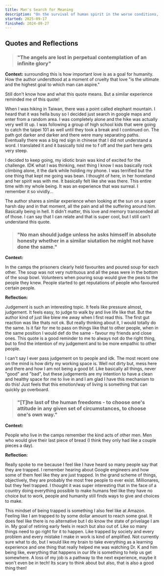 ```yaml
---
title: Man's Search for Meaning
description: "On the survival of human spirit in the worse conditions, the reflections and horror of man. But also on fulfillment."
started: 2025-09-17
finished: 2024-09-27
---
```




<BookLink
  title="Man's Search for Meaning"
  author="Viktor E. Frankl"
  goodreadsUrl="https://www.goodreads.com/book/show/4069.Man_s_Search_for_Meaning"
  coverImageUrl="https://images-na.ssl-images-amazon.com/images/S/compressed.photo.goodreads.com/books/1535419394i/4069.jpg"
  isbn="9780807014295"
  description="A prominent Viennese psychiatrist before the war, Viktor Frankl was uniquely able to observe the way that both he and others in Auschwitz coped (or didn't) with the experience."
/>

<ReadingProgress started="2025-09-17" finished="2025-09-25" />

## Quotes and Reflections

> ### "The angels are lost in perpetual contemplation of an infinite glory"

**Context:** surrounding this is how important love is as a goal for humanity. How the author understtood at a moment of cruelty that love "is the ultimate and the highest goal to which man can aspire."

Still don't know how and what this quote means. But a similar experience reminded me of this quote!

When I was hiking in Taiwan, there was a point called elephant mountain. I heard that it was hella busy so I decided just search in google maps and enter from a random area. I was completely alone and the hike was actually very well lit up. I was following a group of high school kids that were going to catch the taipei 101 as well until they took a break and I continued on. The path got darker and darker and there were many separating paths. Eventually there was a big red sign in chinese that I did not understand a word. I translated it and it basically told me to f off and the part here gets very steep.

I decided to keep going, my idiotic brain was kind of excited for the challenge. IDK what I was thinking, next thing I know I was basically rock climbing alone, it the dark while holding my phone. I was terrified but the one thing that kept me going was bean. I thought of here, in her homeland and her spirit was with me. It basically felt like she was there. This entire time with my whole being. It was an experience that was surreal. I remember it so vividly...

The author shares a similar experience when looking at the sun on a super harsh day and in that moment, all the pain and all the suffering around him. Basically being in hell. It didn't matter, this love and memory transcended all of those. I can say that I can relate and that is super cool, but I still can't understand this quote.

> ### "No man should judge unless he asks himself in absolute honesty whether in a similar siutation he might not have done the same."

**Context:**

In the camps the prisoners clearly held favourites and poured soup for each other. The soup was not very nutrituous and all the peas were in the bottom of the soup bowl. Volunteers when pouring soup would give the peas to the people they knew. People started to get reputations of people who favoured certain people.

**Reflection:**

Judgement is such an interesting topic. It feels like pressure almost, judgement. It feels easy, to judge to walk by and live life like that. But the author kind of just like blew me away when I first read this. The first gut reaction was like thats not ok. But really thinking about it, I would totally do the same. Is it fair for me to pass on things like that to other people, when in the same position I would def do the same - favour my friends and close ones. This quote is a good reminder to me to always not do the right thing, but to find the intention of my judgement and to be more empathic to other people.

I can't say I ever pass judgement on to people and idk. The most recent one on the mind is how dirty my working space is. Well not dirty but, mess here and there and how I am not being a good bf. Like basically all things, never "good" and "bad", but these judgements are my intention to have a clean and healthy space for me to live in and I am glad I have this mechanism to do this! Just feels that this emotion/way of living is something that can quickly go overboard.

> ### "[T]he last of the human freedoms - to choose one's attitude in any given set of circumstances, to choose one's own way."

**Context:**

People who live in the camps remember the kind acts of other men. Men who would give their last piece of bread (I think they only had like a couple pieces a day).

**Reflection:**

Really spoke to me because I feel like I have heard so many people say that they are trapped. I remember hearing about Google engineers and how some of them feel like they are just trapped. In the grand scheme of things, objectively, they are probably the most free people to ever exist. Millionares, but they feel trapped. I thought it was super interesting that in the face of a country doing everything possible to make humans feel like they have no choice but to work, people and humanity still finds ways to give and choices to make.

This mindset of being trapped is something I also feel like at Amazon. Feeling like I am trapped to by some dollar amount to reach some goal. It does feel like there is no alternative but I do know the state of privelage I am in. My goal of retiring early feels in reach but also out of. Like so many things need to go right for it to happen. Like trapped by society and every problem and every mistake I make in work is kind of amplified. Not currently sure what to do, but I would like my brain to take everything as a learning experience and one thing that really helped me was watching Dr. K and him being like, everything that happens in our life is something to help us get somewhere. A loss of my job is a pathway to the next experience, maybe it won't even be in tech! Its scary to think about but also, that is also a good thing then!

